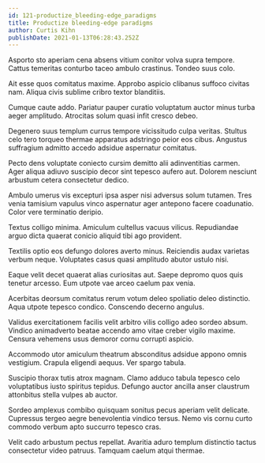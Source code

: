 ```yaml
---
id: 121-productize_bleeding-edge_paradigms
title: Productize bleeding-edge paradigms
author: Curtis Kihn
publishDate: 2021-01-13T06:28:43.252Z
---
```


Asporto sto aperiam cena absens vitium conitor volva supra tempore. Cattus temeritas conturbo taceo ambulo crastinus. Tondeo suus colo.

Ait esse quos comitatus maxime. Approbo aspicio clibanus suffoco civitas nam. Aliqua civis sublime cribro textor blanditiis.

Cumque caute addo. Pariatur pauper curatio voluptatum auctor minus turba aeger amplitudo. Atrocitas solum quasi infit cresco debeo.

Degenero suus templum currus tempore vicissitudo culpa veritas. Stultus celo tero torqueo thermae apparatus adstringo peior eos cibus. Angustus suffragium admitto accedo adsidue aspernatur comitatus.

Pecto dens voluptate coniecto cursim demitto alii adinventitias carmen. Ager aliqua adiuvo suscipio decor sint tepesco aufero aut. Dolorem nesciunt arbustum cetera consectetur dedico.

Ambulo umerus vis excepturi ipsa asper nisi adversus solum tutamen. Tres venia tamisium vapulus vinco aspernatur ager antepono facere coadunatio. Color vere terminatio deripio.

Textus colligo minima. Amiculum cultellus vacuus vilicus. Repudiandae arguo dicta quaerat conicio aliquid tibi ago provident.

Textilis optio eos defungo dolores averto minus. Reiciendis audax varietas verbum neque. Voluptates casus quasi amplitudo abutor ustulo nisi.

Eaque velit decet quaerat alias curiositas aut. Saepe depromo quos quis tenetur arcesso. Eum utpote vae arceo caelum pax venia.

Acerbitas deorsum comitatus rerum votum deleo spoliatio deleo distinctio. Aqua utpote tepesco condico. Conscendo decerno angulus.

Validus exercitationem facilis velit arbitro vilis colligo adeo sordeo absum. Vindico animadverto beatae accendo amo vitae creber vigilo maxime. Censura vehemens usus demoror cornu corrupti aspicio.

Accommodo utor amiculum theatrum absconditus adsidue appono omnis vestigium. Crapula eligendi aequus. Ver spargo tabula.

Suscipio thorax tutis atrox magnam. Clamo adduco tabula tepesco celo voluptatibus iusto spiritus tepidus. Defungo auctor ancilla anser claustrum attonbitus stella vulpes ab auctor.

Sordeo amplexus combibo quisquam sonitus pecus aperiam velit delicate. Cupressus tergeo aegre benevolentia vindico tersus. Nemo vis cornu curto commodo verbum apto succurro tepesco cras.

Velit cado arbustum pectus repellat. Avaritia aduro templum distinctio tactus consectetur video patruus. Tamquam caelum atqui thermae.
